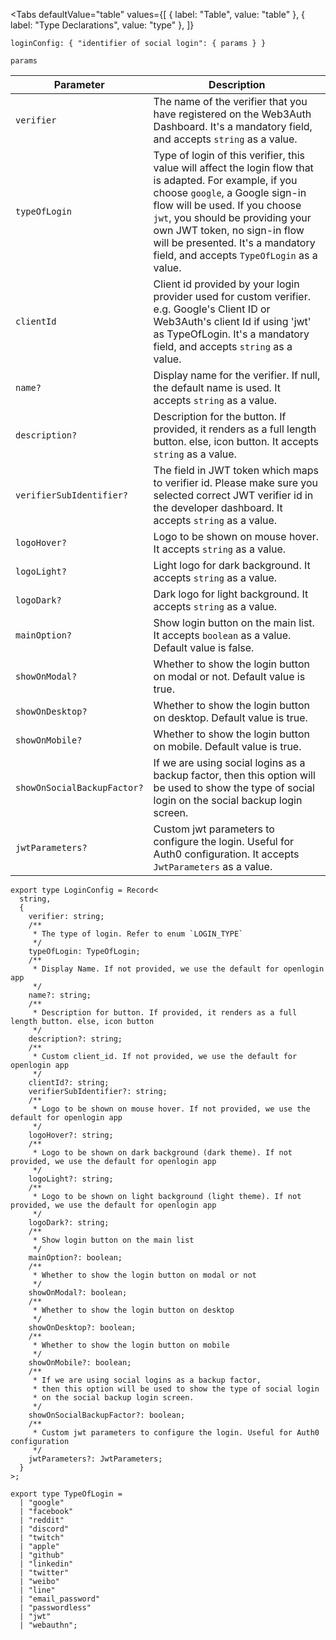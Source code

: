 
<Tabs
  defaultValue="table"
  values={[
    { label: "Table", value: "table" },
    { label: "Type Declarations", value: "type" },
  ]}
>

<TabItem value="table">

`loginConfig: { "identifier of social login": { params } }`

`params`

| Parameter                   | Description                                                                                                                                                                                                                                                                                                                       |
| --------------------------- | --------------------------------------------------------------------------------------------------------------------------------------------------------------------------------------------------------------------------------------------------------------------------------------------------------------------------------- |
| `verifier`                  | The name of the verifier that you have registered on the Web3Auth Dashboard. It's a mandatory field, and accepts `string` as a value.                                                                                                                                                                                             |
| `typeOfLogin`               | Type of login of this verifier, this value will affect the login flow that is adapted. For example, if you choose `google`, a Google sign-in flow will be used. If you choose `jwt`, you should be providing your own JWT token, no sign-in flow will be presented. It's a mandatory field, and accepts `TypeOfLogin` as a value. |
| `clientId`                  | Client id provided by your login provider used for custom verifier. e.g. Google's Client ID or Web3Auth's client Id if using 'jwt' as TypeOfLogin. It's a mandatory field, and accepts `string` as a value.                                                                                                                       |
| `name?`                     | Display name for the verifier. If null, the default name is used. It accepts `string` as a value.                                                                                                                                                                                                                                 |
| `description?`              | Description for the button. If provided, it renders as a full length button. else, icon button. It accepts `string` as a value.                                                                                                                                                                                                   |
| `verifierSubIdentifier?`    | The field in JWT token which maps to verifier id. Please make sure you selected correct JWT verifier id in the developer dashboard. It accepts `string` as a value.                                                                                                                                                               |
| `logoHover?`                | Logo to be shown on mouse hover. It accepts `string` as a value.                                                                                                                                                                                                                                                                  |
| `logoLight?`                | Light logo for dark background. It accepts `string` as a value.                                                                                                                                                                                                                                                                   |
| `logoDark?`                 | Dark logo for light background. It accepts `string` as a value.                                                                                                                                                                                                                                                                   |
| `mainOption?`               | Show login button on the main list. It accepts `boolean` as a value. Default value is false.                                                                                                                                                                                                                                      |
| `showOnModal?`              | Whether to show the login button on modal or not. Default value is true.                                                                                                                                                                                                                                                          |
| `showOnDesktop?`            | Whether to show the login button on desktop. Default value is true.                                                                                                                                                                                                                                                               |
| `showOnMobile?`             | Whether to show the login button on mobile. Default value is true.                                                                                                                                                                                                                                                                |
| `showOnSocialBackupFactor?` | If we are using social logins as a backup factor, then this option will be used to show the type of social login on the social backup login screen.                                                                                                                                                                               |
| `jwtParameters?`            | Custom jwt parameters to configure the login. Useful for Auth0 configuration. It accepts `JwtParameters` as a value.                                                                                                                                                                                                              |

</TabItem>

<TabItem value="type">

```tsx
export type LoginConfig = Record<
  string,
  {
    verifier: string;
    /**
     * The type of login. Refer to enum `LOGIN_TYPE`
     */
    typeOfLogin: TypeOfLogin;
    /**
     * Display Name. If not provided, we use the default for openlogin app
     */
    name?: string;
    /**
     * Description for button. If provided, it renders as a full length button. else, icon button
     */
    description?: string;
    /**
     * Custom client_id. If not provided, we use the default for openlogin app
     */
    clientId?: string;
    verifierSubIdentifier?: string;
    /**
     * Logo to be shown on mouse hover. If not provided, we use the default for openlogin app
     */
    logoHover?: string;
    /**
     * Logo to be shown on dark background (dark theme). If not provided, we use the default for openlogin app
     */
    logoLight?: string;
    /**
     * Logo to be shown on light background (light theme). If not provided, we use the default for openlogin app
     */
    logoDark?: string;
    /**
     * Show login button on the main list
     */
    mainOption?: boolean;
    /**
     * Whether to show the login button on modal or not
     */
    showOnModal?: boolean;
    /**
     * Whether to show the login button on desktop
     */
    showOnDesktop?: boolean;
    /**
     * Whether to show the login button on mobile
     */
    showOnMobile?: boolean;
    /**
     * If we are using social logins as a backup factor,
     * then this option will be used to show the type of social login
     * on the social backup login screen.
     */
    showOnSocialBackupFactor?: boolean;
    /**
     * Custom jwt parameters to configure the login. Useful for Auth0 configuration
     */
    jwtParameters?: JwtParameters;
  }
>;

export type TypeOfLogin =
  | "google"
  | "facebook"
  | "reddit"
  | "discord"
  | "twitch"
  | "apple"
  | "github"
  | "linkedin"
  | "twitter"
  | "weibo"
  | "line"
  | "email_password"
  | "passwordless"
  | "jwt"
  | "webauthn";
```

</TabItem>

</Tabs>
